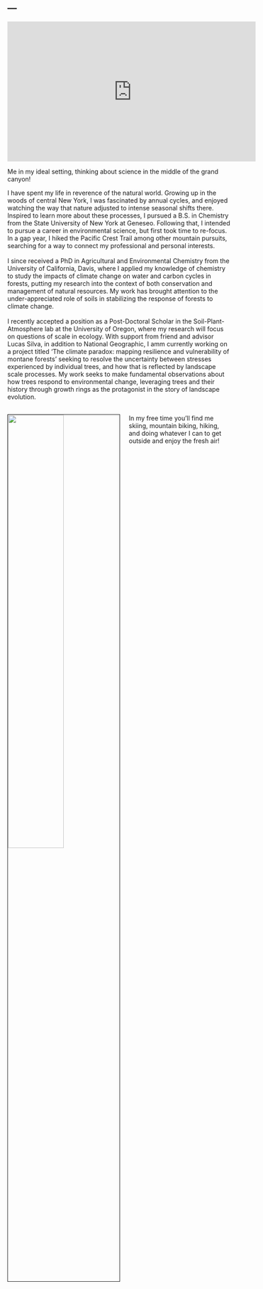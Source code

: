 ---
---
<iframe width="560" height="315" allign = "center" src="https://www.youtube.com/embed/lDVFHbUV7z4" frameborder="0" allow="autoplay; encrypted-media" allowfullscreen></iframe>
Me in my ideal setting, thinking about science in the middle of the grand canyon!


I have spent my life in reverence of the natural world. Growing up in the woods of central New York, I was fascinated by annual cycles, and enjoyed watching the way that nature adjusted to intense seasonal shifts there. Inspired to learn more about these processes, I pursued a B.S. in Chemistry from the State University of New York at Geneseo. Following that, I intended to pursue a career in environmental science, but first took time to re-focus. In a gap year, I hiked the Pacific Crest Trail among other mountain pursuits, searching for a way to connect my professional and personal interests.  
&nbsp;  
I since received a PhD in Agricultural and Environmental Chemistry from the University of California, Davis, where I applied my knowledge of chemistry to study the impacts of climate change on water and carbon cycles in forests, putting my research into the context of both conservation and management of natural resources. My work has brought attention to the under-appreciated role of soils in stabilizing the response of forests to climate change.  
&nbsp;  
I recently accepted a position as a Post-Doctoral Scholar in the Soil-Plant-Atmosphere lab at the University of Oregon, where my research will focus on questions of scale in ecology. With support from friend and advisor Lucas Silva, in addition to National Geographic, I amm currently working on a project titled ‘The climate paradox: mapping resilience and vulnerability of montane forests’ seeking to resolve the uncertainty between stresses experienced by individual trees, and how that is reflected by landscape scale processes. My work seeks to make fundamental observations about how trees respond to environmental change, leveraging trees and their history through growth rings as the protagonist in the story of landscape evolution.  
&nbsp;  

<img src="images/ski2.jpg" style="width:50%; border:1px solid; margin-right: 20px" align="left"> 
In my free time you'll find me skiing, mountain biking, hiking, and doing whatever I can to get outside and enjoy the fresh air! 